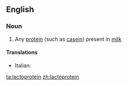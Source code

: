 ==English==

===Noun===
{{en-noun}}

#{{protein}} Any [[protein]] (such as [[casein]]) present in [[milk]]

====Translations====
{{trans-top}}
* Italian: {{t-|it|lattoproteina|f}}
{{trans-mid}}

{{trans-bottom}}

[[ta:lactoprotein]]
[[zh:lactoprotein]]